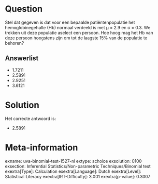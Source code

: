 Question
========

Stel dat gegeven is dat voor een bepaalde patiëntenpopulatie het
hemoglobinegehalte (Hb) normaal verdeeld is met μ = 2.9 en σ = 0.3. We
trekken uit deze populatie aselect een persoon. Hoe hoog mag het Hb van
deze persoon hoogstens zijn om tot de laagste 15% van de populatie te
behoren?

Answerlist
----------

* 1.7211
* 2.5891
* 2.9251
* 3.6121

Solution
========

Het correcte antwoord is: 

* 2.5891

Meta-information
================
exname: uva-binomial-test-1527-nl
extype: schoice
exsolution: 0100
exsection: Inferential Statistics/Non-parametric Techniques/Binomial test
exextra[Type]: Calculation
exextra[Language]: Dutch
exextra[Level]: Statistical Literacy
exextra[IRT-Difficulty]: 3.001
exextra[p-value]: 0.3007
